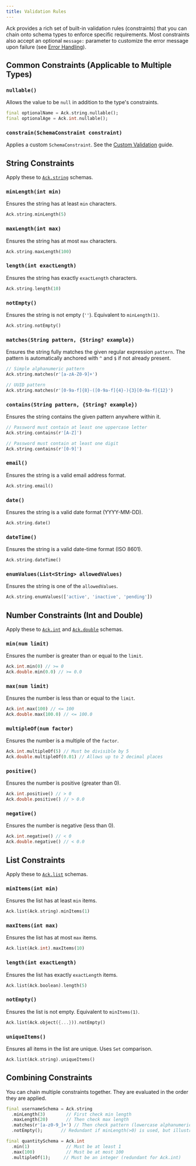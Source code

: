 ```yaml
---
title: Validation Rules
---
```


Ack provides a rich set of built-in validation rules (constraints) that you can chain onto schema types to enforce specific requirements. Most constraints also accept an optional `message:` parameter to customize the error message upon failure (see [Error Handling](./error-handling.mdx#custom-error-messages)).

## Common Constraints (Applicable to Multiple Types)

### `nullable()`

Allows the value to be `null` in addition to the type's constraints.

```dart
final optionalName = Ack.string.nullable();
final optionalAge = Ack.int.nullable();
```

### `constrain(SchemaConstraint constraint)`

Applies a custom `SchemaConstraint`. See the [Custom Validation](../guides/custom-validation.mdx) guide.

## String Constraints

Apply these to [`Ack.string`](./schemas.mdx#string-schema) schemas.

### `minLength(int min)`
Ensures the string has at least `min` characters.
```dart
Ack.string.minLength(5)
```

### `maxLength(int max)`
Ensures the string has at most `max` characters.
```dart
Ack.string.maxLength(100)
```

### `length(int exactLength)`
Ensures the string has exactly `exactLength` characters.
```dart
Ack.string.length(10)
```

### `notEmpty()`
Ensures the string is not empty (`''`). Equivalent to `minLength(1)`.
```dart
Ack.string.notEmpty()
```

### `matches(String pattern, {String? example})`
Ensures the string fully matches the given regular expression `pattern`. The pattern is automatically anchored with `^` and `$` if not already present.
```dart
// Simple alphanumeric pattern
Ack.string.matches(r'[a-zA-Z0-9]+')

// UUID pattern
Ack.string.matches(r'[0-9a-f]{8}-([0-9a-f]{4}-){3}[0-9a-f]{12}')
```

### `contains(String pattern, {String? example})`
Ensures the string contains the given pattern anywhere within it.
```dart
// Password must contain at least one uppercase letter
Ack.string.contains(r'[A-Z]')

// Password must contain at least one digit
Ack.string.contains(r'[0-9]')
```

### `email()`
Ensures the string is a valid email address format.
```dart
Ack.string.email()
```



### `date()`
Ensures the string is a valid date format (YYYY-MM-DD).
```dart
Ack.string.date()
```

### `dateTime()`
Ensures the string is a valid date-time format (ISO 8601).
```dart
Ack.string.dateTime()
```

### `enumValues(List<String> allowedValues)`
Ensures the string is one of the `allowedValues`.
```dart
Ack.string.enumValues(['active', 'inactive', 'pending'])
```

## Number Constraints (Int and Double)

Apply these to [`Ack.int`](./schemas.mdx#number-schemas) and [`Ack.double`](./schemas.mdx#number-schemas) schemas.

### `min(num limit)`
Ensures the number is greater than or equal to the `limit`.
```dart
Ack.int.min(0) // >= 0
Ack.double.min(0.0) // >= 0.0
```

### `max(num limit)`
Ensures the number is less than or equal to the `limit`.
```dart
Ack.int.max(100) // <= 100
Ack.double.max(100.0) // <= 100.0
```

### `multipleOf(num factor)`
Ensures the number is a multiple of the `factor`.
```dart
Ack.int.multipleOf(5) // Must be divisible by 5
Ack.double.multipleOf(0.01) // Allows up to 2 decimal places
```

### `positive()`
Ensures the number is positive (greater than 0).
```dart
Ack.int.positive() // > 0
Ack.double.positive() // > 0.0
```

### `negative()`
Ensures the number is negative (less than 0).
```dart
Ack.int.negative() // < 0
Ack.double.negative() // < 0.0
```

## List Constraints

Apply these to [`Ack.list`](./schemas.mdx#list-schema) schemas.

### `minItems(int min)`
Ensures the list has at least `min` items.
```dart
Ack.list(Ack.string).minItems(1)
```

### `maxItems(int max)`
Ensures the list has at most `max` items.
```dart
Ack.list(Ack.int).maxItems(10)
```

### `length(int exactLength)`
Ensures the list has exactly `exactLength` items.
```dart
Ack.list(Ack.boolean).length(5)
```

### `notEmpty()`
Ensures the list is not empty. Equivalent to `minItems(1)`.
```dart
Ack.list(Ack.object({...})).notEmpty()
```

### `uniqueItems()`
Ensures all items in the list are unique. Uses `Set` comparison.
```dart
Ack.list(Ack.string).uniqueItems()
```

## Combining Constraints

You can chain multiple constraints together. They are evaluated in the order they are applied.

```dart
final usernameSchema = Ack.string
  .minLength(3)        // First check min length
  .maxLength(20)       // Then check max length
  .matches(r'[a-z0-9_]+') // Then check pattern (lowercase alphanumeric/underscore)
  .notEmpty();       // Redundant if minLength(>0) is used, but illustrates chaining

final quantitySchema = Ack.int
  .min(1)              // Must be at least 1
  .max(100)            // Must be at most 100
  .multipleOf(1);     // Must be an integer (redundant for Ack.int)
```